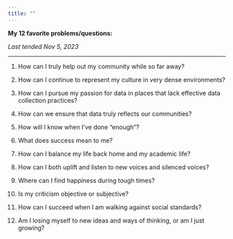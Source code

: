 ```yaml
---
title: ""
---
```


**My 12 favorite problems/questions:**

*Last tended Nov 5, 2023*

------------------------------------------------------------------------

1.  How can I truly help out my community while so far away?

2.  How can I continue to represent my culture in very dense environments?

3.  How can I pursue my passion for data in places that lack effective data collection practices?

4.  How can we ensure that data truly reflects our communities?

5.  How will I know when I've done "enough"?

6.  What does success mean to me?

7.  How can I balance my life back home and my academic life?

8.  How can I both uplift and listen to new voices and silenced voices?

9.  Where can I find happiness during tough times?

10. Is my criticism objective or subjective?

11. How can I succeed when I am walking against social standards?

12. Am I losing myself to new ideas and ways of thinking, or am I just growing?

